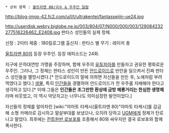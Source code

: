  * 상위 항목 : [[울트라맨 80/괴수 & 우주인 일람]]

http://blog-imgs-42.fc2.com/u/l/t/ultrakentei/fantasseijin-ue24.jpg

http://userdisk.webry.biglobe.ne.jp/003/804/07/N000/000/003/129084232277516226462_E2408.jpg
판타스 성인들의 실제 정체.

신장 : 2미터
체중 : 180킬로그램
출신지 : 판타스 별
무기 : 레이저 총

[[울트라맨 80]]의 등장 우주인. 등장 에피소드는 24화.

지구에 은하대연방 가맹을 주장하며, 함께 우주의 [[유토피아]]를 만들자고 권유한 평화로운 우주인. 그러나, 그 정체는 판타스 성인이 만든 [[안드로이드]]로 반란을 일으켜서 진짜 판타스 성인들을 멸망시켰다.[* 안드로이드의 말에 의하면 자신들을 만든 후, 노예처럼 부려먹였다고 했다.] [[생물]], 특히 [[인간]]들을 경멸하여 안드로이드가 전 우주를 지배해야 한다고 생각하고 있다.[* 이때 그들은 '''인간들은 조그만한 환상에 금방 헤롱거리는 한심한 생명체'''라며 비웃었고, 이 역시 악당치고는 너무나도 의미심장한 발언이었다.]

자신들의 정체를 알아차린 [wiki:"야마토 타케시(울트라맨 80)"야마토 타케시]를 감금해 소형 카메라로 감시하고 말살부대를 보냈으나, 오히려 당하고 [[UGM]]에게 정체가 탄로나고 말았다. 최후에는 [[전투원반 로보포]]를 조종해서 80와 싸우지만 결국 로보포와 함께 폭사한다.
